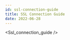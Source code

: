 ```yaml
---
id: ssl-connection-guide
title: SSL Connection Guide
date: 2022-06-28
---
```


<!-- 상위 문서인 \docs\Product\S2E-Module\WIZ5xxSR-RP-Series\WIZ500SR-RP\ssl-connection-guide-en.mdx 문서를 수정해주세요 -->


<Ssl_connection_guide />
